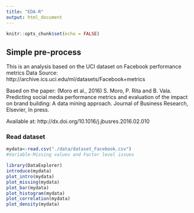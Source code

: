 ```yaml
---
title: "EDA-R"
output: html_document
---
```


```r
knitr::opts_chunk$set(echo = FALSE)
```

## Simple pre-process

This is an analysis based on the UCI dataset on Facebook performance metrics
Data Source: http://archive.ics.uci.edu/ml/datasets/Facebook+metrics   

Based on the paper:
 (Moro et al., 2016) S. Moro, P. Rita and B. Vala. Predicting social media performance metrics and evaluation 
   of the impact on brand building: A data mining approach. Journal of Business Research, Elsevier, In press.
 
   Available at: http://dx.doi.org/10.1016/j.jbusres.2016.02.010
   
### Read dataset
```r
mydata<-read.csv("./data/dataset_Facebook.csv")
#Variable-Missing values and Factor level issues

```
```r
library(DataExplorer)
introduce(mydata)
plot_intro(mydata)
plot_missing(mydata) 
plot_bar(mydata)
plot_histogram(mydata)
plot_correlation(mydata)
plot_density(mydata)
```

 
